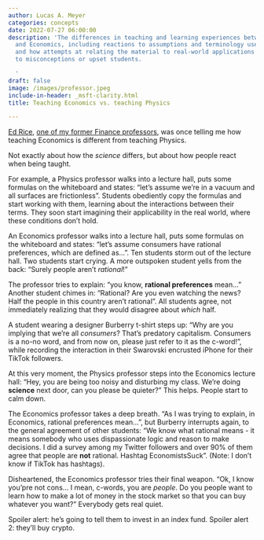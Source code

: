 ```yaml
---
author: Lucas A. Meyer
categories: concepts
date: 2022-07-27 06:00:00
description: 'The differences in teaching and learning experiences between Physics
  and Economics, including reactions to assumptions and terminology used in both disciplines,
  and how attempts at relating the material to real-world applications can often lead
  to misconceptions or upset students.

  '
draft: false
image: /images/professor.jpeg
include-in-header: _msft-clarity.html
title: Teaching Economics vs. teaching Physics

---
```

[Ed Rice](https://foster.uw.edu/faculty-research/directory/edward-rice/), [one of my former Finance professors](/posts/2022-07-23-teacher-appreciation.qmd), was once telling me how teaching Economics is different from teaching Physics.

Not exactly about how the _science_ differs, but about how people react when being taught.

For example, a Physics professor walks into a lecture hall, puts some formulas on the whiteboard and states: "let's assume we're in a vacuum and all surfaces are frictionless". Students obediently copy the formulas and start working with them, learning about the interactions between their terms. They soon start imagining their applicability in the real world, where these conditions don't hold.

An Economics professor walks into a lecture hall, puts some formulas on the whiteboard and states: "let's assume consumers have rational preferences, which are defined as...". Ten students storm out of the lecture hall. Two students start crying. A more outspoken student yells from the back: "Surely people aren't _rational_!" 

The professor tries to explain: "you know, **rational preferences** mean..." Another student chimes in: "Rational? Are you even watching the news? Half the people in this country aren't rational". All students agree, not immediately realizing that they would disagree about _which_ half. 

A student wearing a designer Burberry t-shirt steps up: "Why are you implying that we're all _consumers_? That's predatory capitalism. Consumers is a no-no word, and from now on, please just refer to it as the c-word!", while recording the interaction in their Swarovski encrusted iPhone for their TikTok followers.

At this very moment, the Physics professor steps into the Economics lecture hall: "Hey, you are being too noisy and disturbing my class. We're doing **science** next door, can you please be quieter?" This helps. People start to calm down. 

The Economics professor takes a deep breath. "As I was trying to explain, in Economics, rational preferences mean...", but Burberry interrupts again, to the general agreement of other students: "We know what rational means - it means somebody who uses dispassionate logic and reason to make decisions. I did a survey among my Twitter followers and over 90% of them agree that people are **not** rational. Hashtag EconomistsSuck". (Note: I don't know if TikTok has hashtags).

Disheartened, the Economics professor tries their final weapon. "Ok, I know you'pre not cons... I mean, c-words, you are _people_. Do you people want to learn how to make a lot of money in the stock market so that you can buy whatever you want?" Everybody gets real quiet.

Spoiler alert: he's going to tell them to invest in an index fund. Spoiler alert 2: they'll buy crypto.
